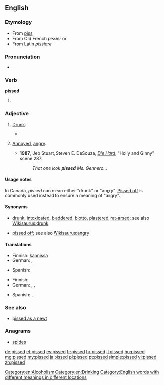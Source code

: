 ==English==

===Etymology===
* From [[piss]] ''{{vulgar}}''
* From Old French ''pissier'' or
* From Latin ''pissiare''

===Pronunciation===
* {{rhymes|ɪst}}

===Verb===
'''pissed'''

# {{past of|[[piss]]}}

===Adjective===
{{en-adj}}

# {{British|Australia|New Zealand|Canada|colloquial}} [[drunk|Drunk]].
#* {{quote-book
|year=1996
|author=Hunter Davies
|title=The Beatles
|page=79
|passage=The waiters would send us up beer onstage as well as food, so now and again we'd end up getting '''pissed''' while we were playing.}}
# {{US|Canada|vulgar|colloquial}} [[annoyed|Annoyed]], [[angry]].
#* '''1987''', Jeb Stuart, Steven E. DeSouza, ''[[w:Die Hard|Die Hard]]'', “Holly and Ginny” scene 287:
#*: ''That one look '''pissed''' Ms. Gennero...''

====Usage notes====
In Canada, ''pissed'' can mean either "drunk" or "angry". [[pissed off|Pissed off]] is commonly used instead to ensure a meaning of "angry".

====Synonyms====
* {{sense|drunk}} [[drunk]], [[intoxicated]], [[bladdered]], [[blotto]], [[plastered]], [[rat-arsed]]; see also [[Wikisaurus:drunk]]
* {{sense|annoyed, angry}} [[pissed off]]; see also [[Wikisaurus:angry]]

====Translations====
{{trans-top|Drunk}}
* Finnish: [[kännissä]]
* German: {{t+|de|betrunken}}, {{t+|de|besoffen}}
{{trans-mid}}
* Spanish: {{t+|es|borracho}}
{{trans-bottom}}

{{trans-top|Annoyed, angry}}
* Finnish: {{t+|fi|vihainen}}
* German: {{t-|de|angepisst}}, {{t+|de|sauer}}, {{t+|de|wütend}}
{{trans-mid}}
* Spanish: {{t-|es|enojado}}, {{t-|es|disgustado}}
{{trans-bottom}}

===See also===
* [[pissed as a newt]]

===Anagrams===
* [[spides#English|spides]]

[[Category:en:Alcoholism]]
[[Category:en:Drinking]]
[[Category:English words with different meanings in different locations]]

[[de:pissed]]
[[et:pissed]]
[[es:pissed]]
[[fr:pissed]]
[[hr:pissed]]
[[it:pissed]]
[[hu:pissed]]
[[mg:pissed]]
[[my:pissed]]
[[ja:pissed]]
[[pl:pissed]]
[[pt:pissed]]
[[simple:pissed]]
[[vi:pissed]]
[[zh:pissed]]